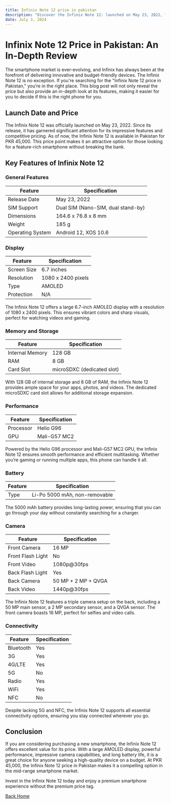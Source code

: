 ```yaml
---
title: Infinix Note 12 price in pakistan
description: "Discover the Infinix Note 12: launched on May 23, 2022, featuring a 6.7-inch AMOLED display, Helio G96 processor, 50 MP triple camera, 128 GB storage, 8 GB RAM, and 5000 mAh battery for 45,000 PKR."
date: July 3, 2024
---
```


# Infinix Note 12 Price in Pakistan: An In-Depth Review

The smartphone market is ever-evolving, and Infinix has always been at the forefront of delivering innovative and budget-friendly devices. The Infinix Note 12 is no exception. If you're searching for the "Infinix Note 12 price in Pakistan," you’re in the right place. This blog post will not only reveal the price but also provide an in-depth look at its features, making it easier for you to decide if this is the right phone for you.

## Launch Date and Price

The Infinix Note 12 was officially launched on May 23, 2022. Since its release, it has garnered significant attention for its impressive features and competitive pricing. As of now, the Infinix Note 12 is available in Pakistan for PKR 45,000. This price point makes it an attractive option for those looking for a feature-rich smartphone without breaking the bank.

## Key Features of Infinix Note 12

### General Features

| Feature          | Specification                           |
| ---------------- | --------------------------------------- |
| Release Date     | May 23, 2022                            |
| SIM Support      | Dual SIM (Nano-SIM, dual stand-by)      |
| Dimensions       | 164.6 x 76.8 x 8 mm                     |
| Weight           | 185 g                                   |
| Operating System | Android 12, XOS 10.6                    |

### Display

| Feature        | Specification            |
| -------------- | ------------------------ |
| Screen Size    | 6.7 inches               |
| Resolution     | 1080 x 2400 pixels       |
| Type           | AMOLED                   |
| Protection     | N/A                      |

The Infinix Note 12 offers a large 6.7-inch AMOLED display with a resolution of 1080 x 2400 pixels. This ensures vibrant colors and sharp visuals, perfect for watching videos and gaming.

### Memory and Storage

| Feature         | Specification                         |
| --------------- | ------------------------------------- |
| Internal Memory | 128 GB                                |
| RAM             | 8 GB                                  |
| Card Slot       | microSDXC (dedicated slot)            |

With 128 GB of internal storage and 8 GB of RAM, the Infinix Note 12 provides ample space for your apps, photos, and videos. The dedicated microSDXC card slot allows for additional storage expansion.

### Performance

| Feature   | Specification        |
| --------- | -------------------- |
| Processor | Helio G96            |
| GPU       | Mali-G57 MC2         |

Powered by the Helio G96 processor and Mali-G57 MC2 GPU, the Infinix Note 12 ensures smooth performance and efficient multitasking. Whether you’re gaming or running multiple apps, this phone can handle it all.

### Battery

| Feature   | Specification                 |
| --------- | ----------------------------- |
| Type      | Li-Po 5000 mAh, non-removable |

The 5000 mAh battery provides long-lasting power, ensuring that you can go through your day without constantly searching for a charger.

### Camera

| Feature            | Specification                 |
| ------------------ | ----------------------------- |
| Front Camera       | 16 MP                         |
| Front Flash Light  | No                            |
| Front Video        | 1080p@30fps                   |
| Back Flash Light   | Yes                           |
| Back Camera        | 50 MP + 2 MP + QVGA           |
| Back Video         | 1440p@30fps                   |

The Infinix Note 12 features a triple camera setup on the back, including a 50 MP main sensor, a 2 MP secondary sensor, and a QVGA sensor. The front camera boasts 16 MP, perfect for selfies and video calls.

### Connectivity

| Feature      | Specification  |
| ------------ | -------------- |
| Bluetooth    | Yes            |
| 3G           | Yes            |
| 4G/LTE       | Yes            |
| 5G           | No             |
| Radio        | Yes            |
| WiFi         | Yes            |
| NFC          | No             |

Despite lacking 5G and NFC, the Infinix Note 12 supports all essential connectivity options, ensuring you stay connected wherever you go.

## Conclusion

If you are considering purchasing a new smartphone, the Infinix Note 12 offers excellent value for its price. With a large AMOLED display, powerful performance, impressive camera capabilities, and long battery life, it is a great choice for anyone seeking a high-quality device on a budget. At PKR 45,000, the Infinix Note 12 price in Pakistan makes it a compelling option in the mid-range smartphone market.

Invest in the Infinix Note 12 today and enjoy a premium smartphone experience without the premium price tag.

[Back Home](https://topmobileprices.com/)